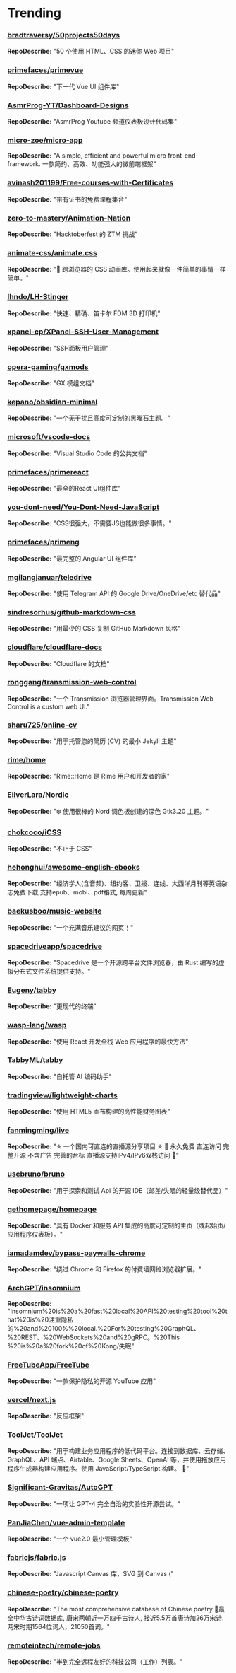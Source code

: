 # Trending

### [bradtraversy/50projects50days](https://github.com/bradtraversy/50projects50days)
**RepoDescribe:** "50 个使用 HTML、CSS 的迷你 Web 项目"
  

### [primefaces/primevue](https://github.com/primefaces/primevue)
**RepoDescribe:** "下一代 Vue UI 组件库"
  

### [AsmrProg-YT/Dashboard-Designs](https://github.com/AsmrProg-YT/Dashboard-Designs)
**RepoDescribe:** "AsmrProg Youtube 频道仪表板设计代码集"
  

### [micro-zoe/micro-app](https://github.com/micro-zoe/micro-app)
**RepoDescribe:** "A simple, efficient and powerful micro front-end framework. 一款简约、高效、功能强大的微前端框架"
  

### [avinash201199/Free-courses-with-Certificates](https://github.com/avinash201199/Free-courses-with-Certificates)
**RepoDescribe:** "带有证书的免费课程集合"
  

### [zero-to-mastery/Animation-Nation](https://github.com/zero-to-mastery/Animation-Nation)
**RepoDescribe:** "Hacktoberfest 的 ZTM 挑战"
  

### [animate-css/animate.css](https://github.com/animate-css/animate.css)
**RepoDescribe:** "🍿 跨浏览器的 CSS 动画库。使用起来就像一件简单的事情一样简单。"
  

### [lhndo/LH-Stinger](https://github.com/lhndo/LH-Stinger)
**RepoDescribe:** "快速、精确、笛卡尔 FDM 3D 打印机"
  

### [xpanel-cp/XPanel-SSH-User-Management](https://github.com/xpanel-cp/XPanel-SSH-User-Management)
**RepoDescribe:** "SSH面板用户管理"
  

### [opera-gaming/gxmods](https://github.com/opera-gaming/gxmods)
**RepoDescribe:** "GX 模组文档"
  

### [kepano/obsidian-minimal](https://github.com/kepano/obsidian-minimal)
**RepoDescribe:** "一个无干扰且高度可定制的黑曜石主题。"
  

### [microsoft/vscode-docs](https://github.com/microsoft/vscode-docs)
**RepoDescribe:** "Visual Studio Code 的公共文档"
  

### [primefaces/primereact](https://github.com/primefaces/primereact)
**RepoDescribe:** "最全的React UI组件库"
  

### [you-dont-need/You-Dont-Need-JavaScript](https://github.com/you-dont-need/You-Dont-Need-JavaScript)
**RepoDescribe:** "CSS很强大，不需要JS也能做很多事情。"
  

### [primefaces/primeng](https://github.com/primefaces/primeng)
**RepoDescribe:** "最完整的 Angular UI 组件库"
  

### [mgilangjanuar/teledrive](https://github.com/mgilangjanuar/teledrive)
**RepoDescribe:** "使用 Telegram API 的 Google Drive/OneDrive/etc 替代品"
  

### [sindresorhus/github-markdown-css](https://github.com/sindresorhus/github-markdown-css)
**RepoDescribe:** "用最少的 CSS 复制 GitHub Markdown 风格"
  

### [cloudflare/cloudflare-docs](https://github.com/cloudflare/cloudflare-docs)
**RepoDescribe:** "Cloudflare 的文档"
  

### [ronggang/transmission-web-control](https://github.com/ronggang/transmission-web-control)
**RepoDescribe:** "一个 Transmission 浏览器管理界面。Transmission Web Control is a custom web UI."
  

### [sharu725/online-cv](https://github.com/sharu725/online-cv)
**RepoDescribe:** "用于托管您的简历 (CV) 的最小 Jekyll 主题"
  

### [rime/home](https://github.com/rime/home)
**RepoDescribe:** "Rime::Home 是 Rime 用户和开发者的家"
  

### [EliverLara/Nordic](https://github.com/EliverLara/Nordic)
**RepoDescribe:** "❄️ 使用很棒的 Nord 调色板创建的深色 Gtk3.20 主题。"
  

### [chokcoco/iCSS](https://github.com/chokcoco/iCSS)
**RepoDescribe:** "不止于 CSS"
  

### [hehonghui/awesome-english-ebooks](https://github.com/hehonghui/awesome-english-ebooks)
**RepoDescribe:** "经济学人(含音频)、纽约客、卫报、连线、大西洋月刊等英语杂志免费下载,支持epub、mobi、pdf格式, 每周更新"
  

### [baekusboo/music-website](https://github.com/baekusboo/music-website)
**RepoDescribe:** "一个充满音乐建议的网页！"
  

### [spacedriveapp/spacedrive](https://github.com/spacedriveapp/spacedrive)
**RepoDescribe:** "Spacedrive 是一个开源跨平台文件浏览器，由 Rust 编写的虚拟分布式文件系统提供支持。"
  

### [Eugeny/tabby](https://github.com/Eugeny/tabby)
**RepoDescribe:** "更现代的终端"
  

### [wasp-lang/wasp](https://github.com/wasp-lang/wasp)
**RepoDescribe:** "使用 React 开发全栈 Web 应用程序的最快方法"
  

### [TabbyML/tabby](https://github.com/TabbyML/tabby)
**RepoDescribe:** "自托管 AI 编码助手"
  

### [tradingview/lightweight-charts](https://github.com/tradingview/lightweight-charts)
**RepoDescribe:** "使用 HTML5 画布构建的高性能财务图表"
  

### [fanmingming/live](https://github.com/fanmingming/live)
**RepoDescribe:** "✯ 一个国内可直连的直播源分享项目 ✯ 🔕 永久免费 直连访问 完整开源 不含广告 完善的台标 直播源支持IPv4/IPv6双栈访问 🔕"
  

### [usebruno/bruno](https://github.com/usebruno/bruno)
**RepoDescribe:** "用于探索和测试 Api 的开源 IDE（邮差/失眠的轻量级替代品）"
  

### [gethomepage/homepage](https://github.com/gethomepage/homepage)
**RepoDescribe:** "具有 Docker 和服务 API 集成的高度可定制的主页（或起始页/应用程序仪表板）。"
  

### [iamadamdev/bypass-paywalls-chrome](https://github.com/iamadamdev/bypass-paywalls-chrome)
**RepoDescribe:** "绕过 Chrome 和 Firefox 的付费墙网络浏览器扩展。"
  

### [ArchGPT/insomnium](https://github.com/ArchGPT/insomnium)
**RepoDescribe:** "Insomnium%20is%20a%20fast%20local%20API%20testing%20tool%20that%20is%20注重隐私的%20and%20100%%20local.%20For%20testing%20GraphQL、%20REST、%20WebSockets%20and%20gRPC。%20This %20is%20a%20fork%20of%20Kong/失眠"
  

### [FreeTubeApp/FreeTube](https://github.com/FreeTubeApp/FreeTube)
**RepoDescribe:** "一款保护隐私的开源 YouTube 应用"
  

### [vercel/next.js](https://github.com/vercel/next.js)
**RepoDescribe:** "反应框架"
  

### [ToolJet/ToolJet](https://github.com/ToolJet/ToolJet)
**RepoDescribe:** "用于构建业务应用程序的低代码平台。连接到数据库、云存储、GraphQL、API 端点、Airtable、Google Sheets、OpenAI 等，并使用拖放应用程序生成器构建应用程序。使用 JavaScript/TypeScript 构建。 🚀"
  

### [Significant-Gravitas/AutoGPT](https://github.com/Significant-Gravitas/AutoGPT)
**RepoDescribe:** "一项让 GPT-4 完全自治的实验性开源尝试。"
  

### [PanJiaChen/vue-admin-template](https://github.com/PanJiaChen/vue-admin-template)
**RepoDescribe:** "一个 vue2.0 最小管理模板"
  

### [fabricjs/fabric.js](https://github.com/fabricjs/fabric.js)
**RepoDescribe:** "Javascript Canvas 库，SVG 到 Canvas ("
  

### [chinese-poetry/chinese-poetry](https://github.com/chinese-poetry/chinese-poetry)
**RepoDescribe:** "The most comprehensive database of Chinese poetry 🧶最全中华古诗词数据库, 唐宋两朝近一万四千古诗人, 接近5.5万首唐诗加26万宋诗. 两宋时期1564位词人，21050首词。"
  

### [remoteintech/remote-jobs](https://github.com/remoteintech/remote-jobs)
**RepoDescribe:** "半到完全远程友好的科技公司（工作）列表。"
  